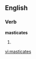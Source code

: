
==English==

===Verb===
'''masticates'''

# {{third-person singular of|[[masticate]]}}

{{anagrams:en/aaceimsstt}}
[[vi:masticates]]
